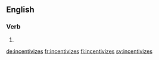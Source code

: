 ==English==

===Verb===
{{head|en}}

# {{en-third-person singular of|incentivize}}

[[de:incentivizes]]
[[fr:incentivizes]]
[[fi:incentivizes]]
[[sv:incentivizes]]